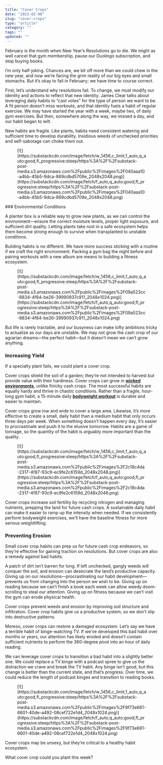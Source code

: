 ```yaml
---
title: "Cover Crops"
date: "2023-02-08"
slug: "cover-crops"
type: "article"
category: ""
tags: ""
updated: ""
---
```


February is the month when New Year’s Resolutions go to die. We might as well cancel that gym membership, pause our Duolingo subscription, and stop buying books.

I’m only half-joking. Chances are, we bit off more than we could chew in the new year, and now we’re facing the grim reality of our big eyes and small stomachs. But it’s okay to fail in February; we have time to course correct.

First, let’s understand why resolutions fail. To change, we must modify our identity and actions to reflect that new identity. James Clear talks about leveraging daily habits to “cast votes” for the type of person we want to be. A fit person doesn’t miss workouts, and that identity fuels a habit of regular exercise. We may have started the year with a week, maybe two, of daily gym exercises. But then, somewhere along the way, we missed a day, and our habit began to wilt.

New habits are fragile. Like plants, habits need consistent watering and sufficient time to develop durability. Insidious weeds of unchecked priorities and self-sabotage can choke them out.

<figure class="wp-block-image">[![](https://substackcdn.com/image/fetch/w_1456,c_limit,f_auto,q_auto:good,fl_progressive:steep/https%3A%2F%2Fsubstack-post-media.s3.amazonaws.com%2Fpublic%2Fimages%2F040aaa10-a4bb-45b5-9dca-869cdbd5709e_2048x2048.png)](https://substackcdn.com/image/fetch/f_auto,q_auto:good,fl_progressive:steep/https%3A%2F%2Fsubstack-post-media.s3.amazonaws.com%2Fpublic%2Fimages%2F040aaa10-a4bb-45b5-9dca-869cdbd5709e_2048x2048.png)</figure>### Environmental Conditions

A planter box is a reliable way to grow new plants, as we can control the environment—ensure the correct moisture levels, proper light exposure, and sufficient dirt quality. Letting plants take root in a safe ecosystem helps them become strong enough to survive when transplanted to unstable conditions.

Building habits is no different. We have more success sticking with a routine if we craft the right environment. Packing a gym bag the night before and pairing workouts with a new album are means to building a fitness ecosystem.

<figure class="wp-block-image">[![](https://substackcdn.com/image/fetch/w_1456,c_limit,f_auto,q_auto:good,fl_progressive:steep/https%3A%2F%2Fsubstack-post-media.s3.amazonaws.com%2Fpublic%2Fimages%2F09a523cc-8834-4f84-be26-39990937c911_2048x1024.png)](https://substackcdn.com/image/fetch/f_auto,q_auto:good,fl_progressive:steep/https%3A%2F%2Fsubstack-post-media.s3.amazonaws.com%2Fpublic%2Fimages%2F09a523cc-8834-4f84-be26-39990937c911_2048x1024.png)</figure>But life is rarely tractable, and our busyness can make lofty ambitions tricky to actualize as our days are unstable. We may not grow the cash crop of our agrarian dreams—the perfect habit—but it doesn’t mean we can’t grow anything.

### Increasing Yield

If a specialty plant fails, we could plant a cover crop.

Cover crops shield the soil of a garden; they’re not intended to harvest but provide value with their hardiness. Cover crops can grow in [**wicked environments**,](https://turtlespace.blog/p/wicked-problems) unlike finicky cash crops. The most successful habits are equally hardy and thrive in chaotic conditions. Rather than a fragile, hour-long gym habit, a 15-minute daily [**bodyweight workout**](https://bodyweight.fit/) is durable and easier to maintain.

Cover crops grow low and wide to cover a large area. Likewise, it’s more effective to create a small, daily habit than a medium habit that only occurs three days per week. When something doesn’t happen every day, it’s easier to procrastinate and push it to the elusive tomorrow. Habits are a game of tonnage, so the quantity of the habit is arguably more important than the quality.

<figure class="wp-block-image">[![](https://substackcdn.com/image/fetch/w_1456,c_limit,f_auto,q_auto:good,fl_progressive:steep/https%3A%2F%2Fsubstack-post-media.s3.amazonaws.com%2Fpublic%2Fimages%2F2c18c4da-2317-4f87-93c9-ec9fe2c6159d_2048x2048.png)](https://substackcdn.com/image/fetch/f_auto,q_auto:good,fl_progressive:steep/https%3A%2F%2Fsubstack-post-media.s3.amazonaws.com%2Fpublic%2Fimages%2F2c18c4da-2317-4f87-93c9-ec9fe2c6159d_2048x2048.png)</figure>Cover crops increase soil fertility by recycling nitrogen and managing nutrients, prepping the land for future cash crops. A sustainable daily habit can make it easier to ramp up the intensity when needed. If we consistently perform bodyweight exercises, we’ll have the baseline fitness for more serious weightlifting.

### Preventing Erosion

Small cover crop habits can prep us for future cash crop endeavors, so they’re effective for gaining traction on resolutions. But cover crops are also a remedy against bad habits.

A patch of dirt isn’t barren for long. If left unchecked, gangly weeds will conquer the soil, and erosion can desecrate the land’s productive capacity. Giving up on our resolutions—procrastinating our habit development—prevents us from changing into the person we wish to be. Giving up on reading because we can’t finish a book each week can allow weedy doom-scrolling to steal our attention. Giving up on fitness because we can’t visit the gym can erode physical health.

Cover crops prevent weeds and erosion by improving soil structure and infiltration. Cover crop habits give us a productive system, so we don’t slip into destructive patterns.

Moreso, cover crops can restore a damaged ecosystem. Let’s say we have a terrible habit of binge-watching TV. If we’ve developed this bad habit over months or years, our attention has likely eroded and doesn’t contain sufficient nutrients to perform the 360-degree pivot into an hour of daily reading.

We can leverage cover crops to transition a bad habit into a slightly better one. We could replace a TV binge with a podcast spree to give us the distraction we crave and break the TV habit. Any binge isn’t good, but this change is better than the current state, and that’s progress. Over time, we could reduce the length of podcast binges and transition to reading books.

<figure class="wp-block-image">[![](https://substackcdn.com/image/fetch/w_1456,c_limit,f_auto,q_auto:good,fl_progressive:steep/https%3A%2F%2Fsubstack-post-media.s3.amazonaws.com%2Fpublic%2Fimages%2F9f73e661-6601-40de-a492-08cef722e1d4_2048x1024.png)](https://substackcdn.com/image/fetch/f_auto,q_auto:good,fl_progressive:steep/https%3A%2F%2Fsubstack-post-media.s3.amazonaws.com%2Fpublic%2Fimages%2F9f73e661-6601-40de-a492-08cef722e1d4_2048x1024.png)</figure>Cover crops may be unsexy, but they’re critical to a healthy habit ecosystem.

What cover crop could you plant this week?